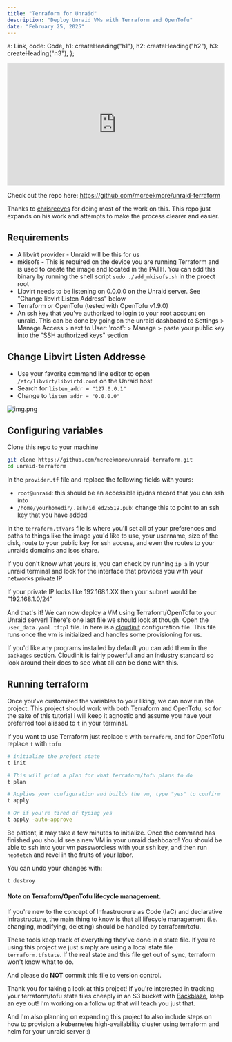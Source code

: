 ```yaml
---
title: "Terraform for Unraid"
description: "Deploy Unraid VMs with Terraform and OpenTofu"
date: "February 25, 2025"
---
```



  a: Link,
  code: Code,
  h1: createHeading("h1"),
  h2: createHeading("h2"),
  h3: createHeading("h3"),
};

<div style="max-width: 560px; margin: 0 auto; position: relative; padding-bottom: 56.25%; height: 0; overflow: hidden;">
  <iframe  
      style="width: 100%; max-width: 560px; aspect-ratio: 16 / 9; display: block; margin: 0 auto;"
      src="https://www.youtube.com/embed/2eNCwifDDVk?si=aCcBdJC41JNY5NOD" 
      title="YouTube video player" 
      frameborder="0" 
      allow="accelerometer; autoplay; clipboard-write; encrypted-media; gyroscope; picture-in-picture; web-share" 
      referrerpolicy="strict-origin-when-cross-origin" 
      allowfullscreen>
    </iframe>
</div>

Check out the repo here: https://github.com/mcreekmore/unraid-terraform

Thanks to [chrisreeves](https://github.com/chrisreeves-/scripts/tree/master/terraform/unraid) for doing most of the work on this. This repo just expands on his work and attempts to make the process clearer and easier.

## Requirements

- A libvirt provider - Unraid will be this for us
- mkisofs - This is required on the device you are running Terraform and is used to create the image and located in the PATH. You can add this binary by running the shell script `sudo ./add_mkisofs.sh` in the proect root
- Libvirt needs to be listening on 0.0.0.0 on the Unraid server. See "Change libvirt Listen Address" below
- Terraform or OpenTofu (tested with OpenTofu v1.9.0)
- An ssh key that you've authorized to login to your root account on unraid. This can be done by going on the unraid dashboard to Settings > Manage Access > next to User: 'root': > Manage > paste your public key into the "SSH authorized keys" section


## Change Libvirt Listen Addresse
- Use your favorite command line editor to open `/etc/libvirt/libvirtd.conf` on the Unraid host
- Search for `listen_addr = "127.0.0.1"`
- Change to `listen_addr = "0.0.0.0"`

![img.png](/images/unraid-terraform/img.png)


## Configuring variables

Clone this repo to your machine
```bash
git clone https://github.com/mcreekmore/unraid-terraform.git
cd unraid-terraform
```

In the `provider.tf` file and replace the following fields with yours:

- `root@unraid`: this should be an accessible ip/dns record that you can ssh into
- `/home/yourhomedir/.ssh/id_ed25519.pub`: change this to point to an ssh key that you have added

In the `terraform.tfvars` file is where you'll set all of your preferences and paths to things like the image you'd like to use, your username, size of the disk, route to your public key for ssh access, and even the routes to your unraids domains and isos share.

If you don't know what yours is, you can check by running `ip a` in your unraid terminal and look for the interface that provides you with your networks private IP

If your private IP looks like 192.168.1.XX then your subnet would be "192.168.1.0/24"

And that's it! We can now deploy a VM using Terraform/OpenTofu to your Unraid server! There's one last file we should look at though. Open the `user_data.yaml.tftpl` file. In here is a [cloudinit](https://cloudinit.readthedocs.io/en/latest/index.html) configuration file. This file runs once the vm is initialized and handles some provisioning for us.

If you'd like any programs installed by default you can add them in the `packages` section. Cloudinit is fairly powerful and an industry standard so look around their docs to see what all can be done with this.

## Running terraform

Once you've customized the variables to your liking, we can now run the project. This project should work with both Terraform and OpenTofu, so for the sake of this tutorial i will keep it agnostic and assume you have your preferred tool aliased to `t` in your terminal.

If you want to use Terraform just replace `t` with `terraform`, and for OpenTofu replace `t` with `tofu`

```bash
# initialize the project state
t init

# This will print a plan for what terraform/tofu plans to do
t plan

# Applies your configuration and builds the vm, type "yes" to confirm
t apply

# Or if you're tired of typing yes
t apply -auto-approve
```

Be patient, it may take a few minutes to initialize. Once the command has finished you should see a new VM in your unraid dashboard! You should be able to ssh into your vm passwordless with your ssh key, and then run `neofetch` and revel in the fruits of your labor.

You can undo your changes with:

```bash
t destroy
```

#### Note on Terraform/OpenTofu lifecycle management.

If you're new to the concept of Infrastrucrure as Code (IaC) and declarative infrastructure, the main thing to know is that all lifecycle management (i.e. changing, modifying, deleting) should be handled by terraform/tofu.

These tools keep track of everything they've done in a state file. If you're using this project we just simply are using a local state file `terraform.tfstate`. If the real state and this file get out of sync, terraform won't know what to do. 

And please do **NOT** commit this file to version control.

Thank you for taking a look at this project! If you're interested in tracking your terraform/tofu state files cheaply in an S3 bucket with [Backblaze](https://www.backblaze.com/), keep an eye out! I'm working on a follow up that will teach you just that.

And I'm also planning on expanding this project to also include steps on how to provision a kubernetes high-availability cluster using terraform and helm for your unraid server :)